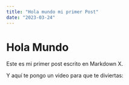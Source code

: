 ```yaml
---
title: "Hola mundo mi primer Post"
date: "2023-03-24"
---
```


# Hola Mundo

Este es mi primer post escrito en Markdown X.

Y aquí te pongo un video para que te diviertas:

<Tube episode="8sGPpkji3PQ" />